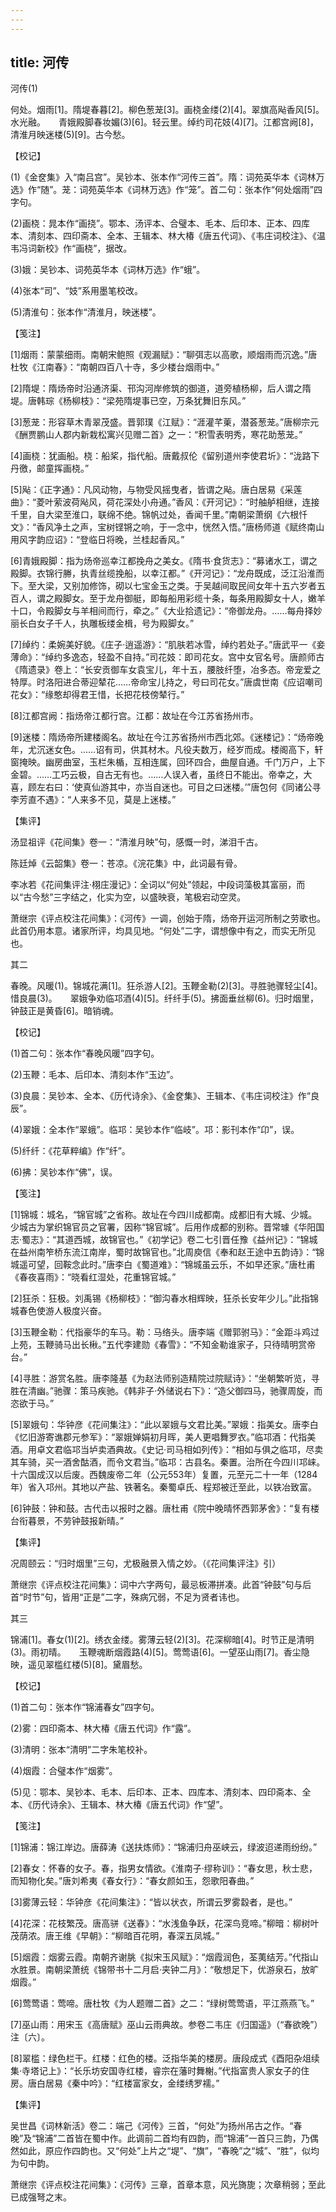 ```yaml
---
---
---
```

title: 河传
---



河传(1)


何处。烟雨[1]。隋堤春暮[2]。柳色葱茏[3]。画桡金缕(2)[4]。翠旗高飐香风[5]。水光融。　　青娥殿脚春妆媚(3)[6]。轻云里。绰约司花妓(4)[7]。江都宫阙[8]，清淮月映迷楼(5)[9]。古今愁。





【校记】


(1)《金奁集》入“南吕宫”。吴钞本、张本作“河传三首”。隋：词苑英华本《词林万选》作“随”。茏：词苑英华本《词林万选》作“笼”。首二句：张本作“何处烟雨”四字句。

(2)画桡：晁本作“画挠”。鄂本、汤评本、合璧本、毛本、后印本、正本、四库本、清刻本、四印斋本、全本、王辑本、林大椿《唐五代词》、《韦庄词校注》、《温韦冯词新校》作“画桡”，据改。

(3)娥：吴钞本、词苑英华本《词林万选》作“蛾”。

(4)张本“司”、“妓”系用墨笔校改。

(5)清淮句：张本作“清淮月，映迷楼”。





【笺注】


[1]烟雨：蒙蒙细雨。南朝宋鲍照《观漏赋》：“聊弭志以高歌，顺烟雨而沉逸。”唐杜牧《江南春》：“南朝四百八十寺，多少楼台烟雨中。”

[2]隋堤：隋炀帝时沿通济渠、邗沟河岸修筑的御道，道旁植杨柳，后人谓之隋堤。唐韩琮《杨柳枝》：“梁苑隋堤事已空，万条犹舞旧东风。”

[3]葱茏：形容草木青翠茂盛。晋郭璞《江赋》：“涯灌芊萰，潜荟葱茏。”唐柳宗元《酬贾鹏山人郡内新栽松寓兴见赠二首》之一：“积雪表明秀，寒花助葱茏。”

[4]画桡：犹画船。桡：船桨，指代船。唐戴叔伦《留别道州李使君圻》：“泷路下丹徼，邮童挥画桡。”

[5]飐：《正字通》：凡风动物，与物受风摇曳者，皆谓之飐。唐白居易《采莲曲》：“菱叶萦波荷飐风，荷花深处小舟通。”香风：《开河记》：“时舳舻相继，连接千里，自大梁至淮口，联绵不绝。锦帆过处，香闻千里。”南朝梁萧纲《六根忏文》：“香风净土之声，宝树铿锵之响，于一念中，恍然入悟。”唐杨师道《赋终南山用风字韵应诏》：“登临日将晚，兰桂起香风。”

[6]青娥殿脚：指为炀帝巡幸江都挽舟之美女。《隋书·食货志》：“募诸水工，谓之殿脚。衣锦行幐，执青丝缆挽船，以幸江都。”《开河记》：“龙舟既成，泛江沿淮而下。至大梁，又别加修饰，砌以七宝金玉之类。于吴越间取民间女年十五六岁者五百人，谓之殿脚女。至于龙舟御艇，即每船用彩缆十条，每条用殿脚女十人，嫩羊十口，令殿脚女与羊相间而行，牵之。”《大业拾遗记》：“帝御龙舟。……每舟择妙丽长白女子千人，执雕板缕金楫，号为殿脚女。”

[7]绰约：柔婉美好貌。《庄子·逍遥游》：“肌肤若冰雪，绰约若处子。”唐武平一《妾薄命》：“绰约多逸态，轻盈不自持。”司花妓：即司花女。宫中女官名号。唐颜师古《隋遗录》卷上：“长安贡御车女袁宝儿，年十五，腰肢纤堕，冶多态。帝宠爱之特厚。时洛阳进合蒂迎辇花……帝命宝儿持之，号曰司花女。”唐虞世南《应诏嘲司花女》：“缘憨却得君王惜，长把花枝傍辇行。”

[8]江都宫阙：指炀帝江都行宫。江都：故址在今江苏省扬州市。

[9]迷楼：隋炀帝所建楼阁名。故址在今江苏省扬州市西北郊。《迷楼记》：“炀帝晚年，尤沉迷女色。……诏有司，供其材木。凡役夫数万，经岁而成。楼阁高下，轩窗掩映。幽房曲室，玉栏朱楯，互相连属，回环四合，曲屋自通。千门万户，上下金碧。……工巧云极，自古无有也。……人误入者，虽终日不能出。帝幸之，大喜，顾左右曰：‘使真仙游其中，亦当自迷也。可目之曰迷楼。’”唐包何《同诸公寻李芳直不遇》：“人来多不见，莫是上迷楼。”





【集评】


汤显祖评《花间集》卷一：“清淮月映”句，感慨一时，涕泪千古。

陈廷焯《云韶集》卷一：苍凉。《浣花集》中，此词最有骨。

李冰若《花间集评注·栩庄漫记》：全词以“何处”领起，中段词藻极其富丽，而以“古今愁”三字结之，化实为空，以盛映衰，笔极宕动空灵。

萧继宗《评点校注花间集》：《河传》一调，创始于隋，炀帝开运河所制之劳歌也。此首仍用本意。诸家所评，均具见地。“何处”二字，谓想像中有之，而实无所见也。





其二


春晚。风暖(1)。锦城花满[1]。狂杀游人[2]。玉鞭金勒(2)[3]。寻胜驰骤轻尘[4]。惜良晨(3)。　　翠娥争劝临邛酒(4)[5]。纤纤手(5)。拂面垂丝柳(6)。归时烟里，钟鼓正是黄昏[6]。暗销魂。





【校记】


(1)首二句：张本作“春晚风暖”四字句。

(2)玉鞭：毛本、后印本、清刻本作“玉边”。

(3)良晨：吴钞本、全本、《历代诗余》、《金奁集》、王辑本、《韦庄词校注》作“良辰”。

(4)翠娥：全本作“翠蛾”。临邛：吴钞本作“临岐”。邛：影刊本作“卬”，误。

(5)纤纤：《花草粹编》作“纤”。

(6)拂：吴钞本作“佛”，误。





【笺注】


[1]锦城：城名，“锦官城”之省称。故址在今四川成都南。成都旧有大城、少城。少城古为掌织锦官员之官署，因称“锦官城”。后用作成都的别称。晋常璩《华阳国志·蜀志》：“其道西城，故锦官也。”《初学记》卷二七引晋任豫《益州记》：“锦城在益州南笮桥东流江南岸，蜀时故锦官也。”北周庾信《奉和赵王途中五韵诗》：“锦城遥可望，回鞍念此时。”唐李白《蜀道难》：“锦城虽云乐，不如早还家。”唐杜甫《春夜喜雨》：“晓看红湿处，花重锦官城。”

[2]狂杀：狂极。刘禹锡《杨柳枝》：“御沟春水相辉映，狂杀长安年少儿。”此指锦城春色使游人极度兴奋。

[3]玉鞭金勒：代指豪华的车马。勒：马络头。唐李端《赠郭驸马》：“金距斗鸡过上苑，玉鞭骑马出长楸。”五代李建勋《春雪》：“不知金勒谁家子，只待晴明赏帝台。”

[4]寻胜：游赏名胜。唐李隆基《为赵法师别造精院过院赋诗》：“坐朝繁听览，寻胜在清幽。”驰骤：策马疾驰。《韩非子·外储说右下》：“造父御四马，驰骤周旋，而恣欲于马。”

[5]翠娥句：华钟彦《花间集注》：“此以翠娥与文君比美。”翠娥：指美女。唐李白《忆旧游寄谯郡元参军》：“翠娥婵娟初月晖，美人更唱舞罗衣。”临邛酒：代指美酒。用卓文君临邛当垆卖酒典故。《史记·司马相如列传》：“相如与俱之临邛，尽卖其车骑，买一酒舍酤酒，而令文君当。”临邛：古县名。秦置。治所在今四川邛崃。十六国成汉以后废。西魏废帝二年（公元553年）复置，元至元二十一年（1284年）省入邛州。其地以产盐、铁著名。秦蜀卓氏、程郑被迁至此，以铁冶致富。

[6]钟鼓：钟和鼓。古代击以报时之器。唐杜甫《院中晚晴怀西郭茅舍》：“复有楼台衔暮景，不劳钟鼓报新晴。”





【集评】


况周颐云：“归时烟里”三句，尤极融景入情之妙。（《花间集评注》引）

萧继宗《评点校注花间集》：词中六字两句，最忌板滞拼凑。此首“钟鼓”句与后首“时节”句，皆用“正是”二字，殊病冗弱，不足为贤者讳也。





其三


锦浦[1]。春女(1)[2]。绣衣金缕。雾薄云轻(2)[3]。花深柳暗[4]。时节正是清明(3)。雨初晴。　　玉鞭魂断烟霞路(4)[5]。莺莺语[6]。一望巫山雨[7]。香尘隐映，遥见翠槛红楼(5)[8]。黛眉愁。





【校记】


(1)首二句：张本作“锦浦春女”四字句。

(2)雾：四印斋本、林大椿《唐五代词》作“露”。

(3)清明：张本“清明”二字朱笔校补。

(4)烟霞：合璧本作“烟雾”。

(5)见：鄂本、吴钞本、毛本、后印本、正本、四库本、清刻本、四印斋本、全本、《历代诗余》、王辑本、林大椿《唐五代词》作“望”。





【笺注】


[1]锦浦：锦江岸边。唐薛涛《送扶炼师》：“锦浦归舟巫峡云，绿波迢递雨纷纷。”

[2]春女：怀春的女子。春，指男女情欲。《淮南子·缪称训》：“春女思，秋士悲，而知物化矣。”唐刘希夷《春女行》：“春女颜如玉，怨歌阳春曲。”

[3]雾薄云轻：华钟彦《花间集注》：“皆以状衣，所谓云罗雾縠者，是也。”

[4]花深：花枝繁茂。唐高骈《送春》：“水浅鱼争跃，花深鸟竞啼。”柳暗：柳树叶茂荫浓。唐王维《早朝》：“柳暗百花明，春深五凤城。”

[5]烟霞：烟雾云霞。南朝齐谢朓《拟宋玉风赋》：“烟霞润色，荃荑结芳。”代指山水胜景。南朝梁萧统《锦带书十二月启·夹钟二月》：“敬想足下，优游泉石，放旷烟霞。”

[6]莺莺语：莺啼。唐杜牧《为人题赠二首》之二：“绿树莺莺语，平江燕燕飞。”

[7]巫山雨：用宋玉《高唐赋》巫山云雨典故。参卷二韦庄《归国遥》（“春欲晚”）注〔六〕。

[8]翠槛：绿色栏干。红楼：红色的楼。泛指华美的楼房。唐段成式《酉阳杂俎续集·寺塔记上》：“长乐坊安国寺红楼，睿宗在藩时舞榭。”代指富贵人家女子的住房。唐白居易《秦中吟》：“红楼富家女，金缕绣罗襦。”





【集评】


吴世昌《词林新活》卷二：端己《河传》三首，“何处”为扬州吊古之作。“春晚”及“锦浦”二首皆在蜀中作。此调前二首均有四韵，而“锦浦”一首只三韵，乃偶然如此，原应作四韵也。又“何处”上片之“堤”、“旗”，“春晚”之“城”、“胜”，似均为句中韵。

萧继宗《评点校注花间集》：《河传》三章，首章本意，风光旖旎；次章稍弱；至此已成强弩之末。